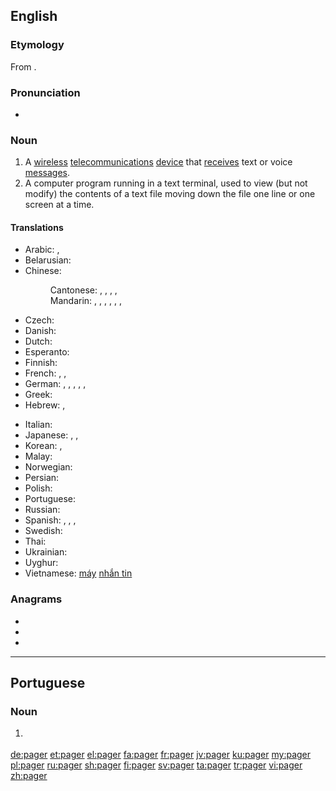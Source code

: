 ==English==
{{wikipedia}}

===Etymology===
From {{suffix|page|er|lang=en}}.

===Pronunciation===
* {{rhymes|eɪdʒə(r)|lang=en}}

===Noun===
{{en-noun}}

# A [[wireless]] [[telecommunications]] [[device]] that [[receive]]s text or voice [[message]]s.
# A computer program running in a text terminal, used to view (but not modify) the contents of a text file moving down the file one line or one screen at a time.

====Translations====
{{trans-top|device}}
* Arabic: {{t|ar|بِيجِر|m|tr=beyjer}}, {{t|ar|بِيجِر|m|tr=peyjer}}
* Belarusian: {{t|be|пэ́йджар|m|sc=Cyrl}}
* Chinese:
*: Cantonese: {{t|yue|傳呼機|sc=Hani}}, {{t|yue|传呼机|tr=cyun4 fu1 gei1|sc=Hani}}, {{t|yue|呼叫器|tr=fu1 giu3 hei3|sc=Hani}}, {{t|yue|call機|sc=Hani}}, {{t|yue|call机|tr=call gei1|sc=Hani}} {{qualifier|slang}}
*: Mandarin: {{t+|cmn|呼叫器|tr=hūjiàoqì|sc=Hani}}, {{t|cmn|BB機|sc=Hani}}, {{t|cmn|BB机|tr=bībī-jī|sc=Hani}}, {{t|cmn|BP機|sc=Hani}}, {{t|cmn|BP机|tr=bīpī-jī|sc=Hani}}, {{t|cmn|傳呼機}}, {{t|cmn|传呼机|tr=chuánhūjī}}
* Czech: {{t|cs|pager|m}}
* Danish: {{t|da|personsøger|c}}
* Dutch: {{t|nl|bieper}}
* Esperanto: {{t|eo|poŝmesaĝilo}}
* Finnish: {{t+|fi|hakulaite}}
* French: {{t+|fr|bip|m}}, {{t|fr|téléavertisseur|m}}, {{t+|fr|pager|m}}
* German: {{t|de|Piepser|m}}, {{t|de|Taschenpiepser|m}}, {{t|de|Rufgerät|n}}, {{t|de|Pager|m}}, {{t|de|Funkmeldeempfänger|m}}, {{t|de|FME|m}}
* Greek: {{t|el|τηλεειδοποιητής|m}}
* Hebrew: {{t|he|איתורית|f|tr=iturít}}, {{t|he|זימונית|f|tr=zimunít}}
{{trans-mid}}
* Italian: {{t|it|Cercapersone|m}}
* Japanese: {{t|ja|ポケットベル|tr=pokettoberu}}, {{t|ja|ポケベル|tr=pokeberu}}, {{t|ja|ページャ|tr=pēja}}
* Korean: {{t|ko|무선호출기|sc=Kore}}, {{t|ko|호출기|sc=Kore}}
* Malay: {{t|ms|alat kelui}}
* Norwegian: {{t|no|personsøker|m}}
* Persian: {{t+|fa|پی‌جو|tr=peyjar|sc=fa-Arab}}
* Polish: {{t+|pl|pager|m}}
* Portuguese: {{t|pt|pager|m}}
* Russian: {{t+|ru|пе́йджер|m|tr=pɛ́jdžer}}
* Spanish: {{t+|es|buscapersonas|m}}, {{t|es|bíper|m}}, {{t+|es|busca|m}}, {{t+|es|mensáfono|m}}
* Swedish: {{t|sv|personsökare}}
* Thai: {{t|th|เพจเจอร์|tr=pâyt jer|sc=Thai}}
* Ukrainian: {{t+|uk|пе́йджер|m}}
* Uyghur: {{t|ug|چاقىرغۇ|sc=ug-Arab}}
* Vietnamese: [[máy]] [[nhắn tin]]
{{trans-bottom}}

===Anagrams===
* {{l|en|gaper}}
* {{l|en|grape}}
* {{l|en|parge}}

----

==Portuguese==

===Noun===
{{pt-noun|m|s}}

# {{l|en|pager}} {{gloss|device used for sending and receiving electronic messages}}

[[de:pager]]
[[et:pager]]
[[el:pager]]
[[fa:pager]]
[[fr:pager]]
[[jv:pager]]
[[ku:pager]]
[[my:pager]]
[[pl:pager]]
[[ru:pager]]
[[sh:pager]]
[[fi:pager]]
[[sv:pager]]
[[ta:pager]]
[[tr:pager]]
[[vi:pager]]
[[zh:pager]]
